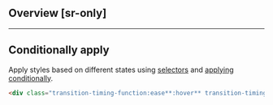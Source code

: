 ## Overview [sr-only]
<Overview/>

---

## Conditionally apply
Apply styles based on different states using [selectors](/guide/state-selectors) and [applying conditionally](/guide/applying-conditionally).
```html
<div class="transition-timing-function:ease**:hover** transition-timing-function:ease**@sm** transition-timing-function:ease**@dark** transition-timing-function:ease**@print**">…</div>
```
